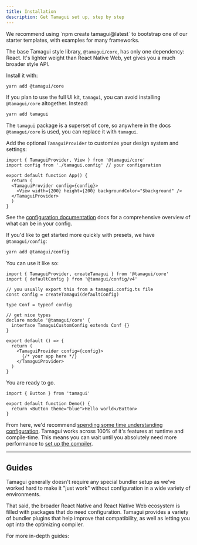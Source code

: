 ```yaml
---
title: Installation
description: Get Tamagui set up, step by step
---
```


<IntroParagraph>
We recommend using `npm create tamagui@latest` to bootstrap one of our starter templates, with examples for many frameworks.
</IntroParagraph>

The base Tamagui style library, `@tamagui/core`, has only one dependency: React. It's lighter weight than React Native Web, yet gives you a much broader style API.

Install it with:

```bash
yarn add @tamagui/core
```

If you plan to use the full UI kit, `tamagui`, you can avoid installing `@tamagui/core` altogether. Instead:

```bash
yarn add tamagui
```

The `tamagui` package is a superset of core, so anywhere in the docs `@tamagui/core` is used, you can replace it with `tamagui`.

Add the optional `TamaguiProvider` to customize your design system and settings:

```tsx fileName="App.tsx"
import { TamaguiProvider, View } from '@tamagui/core'
import config from './tamagui.config' // your configuration

export default function App() {
  return (
  <TamaguiProvider config={config}>
    <View width={200} height={200} backgroundColor="$background" />
  </TamaguiProvider>
  )
}
```

See the [configuration documentation](/docs/core/configuration) docs for a comprehensive overview of what can be in your config. 

If you'd like to get started more quickly with presets, we have `@tamagui/config`:

```bash
yarn add @tamagui/config
```

You can use it like so:

```tsx fileName="App.tsx"
import { TamaguiProvider, createTamagui } from '@tamagui/core'
import { defaultConfig } from '@tamagui/config/v4'

// you usually export this from a tamagui.config.ts file
const config = createTamagui(defaultConfig)

type Conf = typeof config

// get nice types
declare module '@tamagui/core' {
  interface TamaguiCustomConfig extends Conf {}
}

export default () => {
  return (
    <TamaguiProvider config={config}>
      {/* your app here */}
    </TamaguiProvider>
  )
}
```

You are ready to go.

<Preview>
  <DemoButton />
</Preview>

```tsx class=preview line=5
import { Button } from 'tamagui'

export default function Demo() {
  return <Button theme="blue">Hello world</Button>
}
```

From here, we'd recommend [spending some time understanding configuration](/docs/core/configuration). Tamagui works across 100% of it's features at runtime and compile-time. This means you can wait until you absolutely need more performance to [set up the compiler](/docs/intro/compiler-install).

---

## Guides

Tamagui generally doesn't require any special bundler setup as we've worked hard to make it "just work" without configuration in a wide variety of environments.

That said, the broader React Native and React Native Web ecosystem is filled with packages that do need configuration. Tamagui provides a variety of bundler plugins that help improve that compatibility, as well as letting you opt into the optimizing compiler.

For more in-depth guides:

<Spacer/>

<Grid gap="$4">
  <LogoCard title="Webpack" img="/logos/webpack.svg" link="/docs/guides/webpack" subtitle="Powerful module bundler for modern JavaScript applications." colorOffset={0} />
  <LogoCard title="Metro" img="/logos/metro.svg" link="/docs/guides/metro" subtitle="Fast, scalable, and serverless JavaScript bundler for react Native." colorOffset={3} />
  <LogoCard title="Vite" img="/logos/vite.svg" link="/docs/guides/vite" subtitle="Fast and modern development server and build tool." colorOffset={1} />
  <LogoCard title="Expo" img="/logos/expo.svg" link="/docs/guides/expo" subtitle="Platform for creating universal native apps with JavaScript and React." colorOffset={6} />
  <LogoCard fg={0} w="49%" $xs={{fg:0, w:"100%"}} title="Next.js" img="/logos/next-js.svg" link="/docs/guides/next-js" subtitle="Full-featured React framework with great developer experience." colorOffset={2}  />
</Grid>
